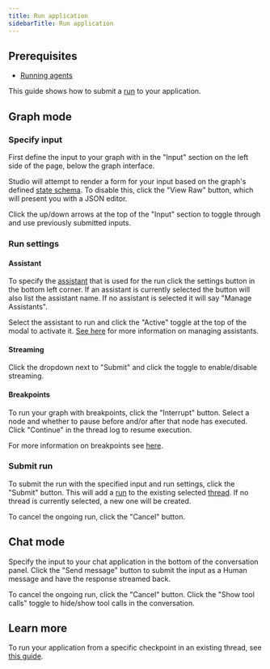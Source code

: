 ```yaml
---
title: Run application
sidebarTitle: Run application
---
```


## Prerequisites

* [Running agents](/oss/python/run-an-agent)

This guide shows how to submit a [run](/langgraph-platform/assistants#execution) to your application.

## Graph mode

### Specify input

First define the input to your graph with in the "Input" section on the left side of the page, below the graph interface.

Studio will attempt to render a form for your input based on the graph's defined [state schema](/oss/python/graph-api/#schema). To disable this, click the "View Raw" button, which will present you with a JSON editor.

Click the up/down arrows at the top of the "Input" section to toggle through and use previously submitted inputs.

### Run settings

#### Assistant

To specify the [assistant](/langgraph-platform/assistants) that is used for the run click the settings button in the bottom left corner. If an assistant is currently selected the button will also list the assistant name. If no assistant is selected it will say "Manage Assistants".

Select the assistant to run and click the "Active" toggle at the top of the modal to activate it. [See here](/langgraph-platform/manage-assistants-studio) for more information on managing assistants.

#### Streaming

Click the dropdown next to "Submit" and click the toggle to enable/disable streaming.

#### Breakpoints

To run your graph with breakpoints, click the "Interrupt" button. Select a node and whether to pause before and/or after that node has executed. Click "Continue" in the thread log to resume execution.

For more information on breakpoints see [here](/langgraph-platform/add-human-in-the-loop).

### Submit run

To submit the run with the specified input and run settings, click the "Submit" button. This will add a [run](/langgraph-platform/assistants#execution) to the existing selected [thread](/oss/python/persistence#threads). If no thread is currently selected, a new one will be created.

To cancel the ongoing run, click the "Cancel" button.

## Chat mode

Specify the input to your chat application in the bottom of the conversation panel. Click the "Send message" button to submit the input as a Human message and have the response streamed back.

To cancel the ongoing run, click the "Cancel" button. Click the "Show tool calls" toggle to hide/show tool calls in the conversation.

## Learn more

To run your application from a specific checkpoint in an existing thread, see [this guide](/langgraph-platform/threads-studio#edit-thread-history).
